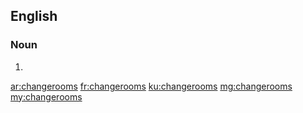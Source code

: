 ==English==

===Noun===
{{head|en|plural}}

# {{plural of|changeroom|lang=en|nocat=1}}

[[ar:changerooms]]
[[fr:changerooms]]
[[ku:changerooms]]
[[mg:changerooms]]
[[my:changerooms]]